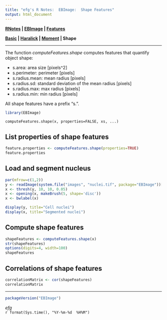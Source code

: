 ```yaml
---
title: "efg's R Notes:  EBImage:  Shape Features"
output: html_document
---
```


**[RNotes](../../index.html) | [EBImage](index.html) | [Features](Features.html)**

**[Basic](Features-Basic.html) | [Haralick](Features-Haralick.html) | [Moment](Features-Moment.html) | Shape** 

*****

The function *computeFeatures.shape* computes features that quantify object shape: 

* s.area: area size [pixels^2] 
* s.perimeter: perimeter [pixels] 
* s.radius.mean: mean radius [pixels] 
* s.radius.sd: standard deviation of the mean radius [pixels] 
* s.radius.max: max radius [pixels] 
* s.radius.min: min radius [pixels] 

All shape features have a prefix "s.".  


```r
library(EBImage)
```

```
computeFeatures.shape(x, properties=FALSE, xs, ...)
```

## List properties of shape features
```r
feature.properties <- computeFeatures.shape(properties=TRUE)
feature.properties
```

## Load and segment nucleus

```r
par(mfrow=c(1,2))
y <- readImage(system.file("images", "nuclei.tif", package="EBImage"))[,,1]
x <- thresh(y, 10, 10, 0.05)
x <- opening(x, makeBrush(5, shape='disc'))
x <- bwlabel(x)

display(y, title="Cell nuclei")
display(x, title="Segmented nuclei")
```

## Compute shape features

```r
shapeFeatures <- computeFeatures.shape(x)
str(shapeFeatures)
options(digits=4, width=100)
shapeFeatures
```

## Correlations of shape features

```r
correlationMatrix <- cor(shapeFeatures)
correlationMatrix
```

*****

```r
packageVersion("EBImage")
```

*efg*  
`r format(Sys.time(), "%Y-%m-%d  %H%M")`  